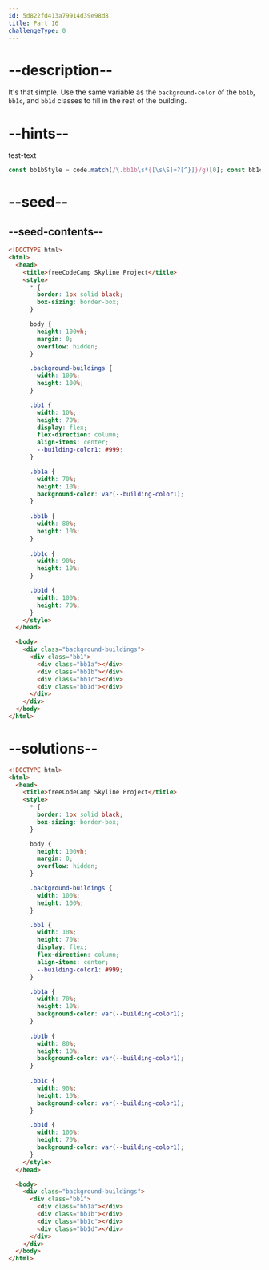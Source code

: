 ```yaml
---
id: 5d822fd413a79914d39e98d8
title: Part 16
challengeType: 0
---
```


# --description--

It's that simple. Use the same variable as the `background-color` of the `bb1b`, `bb1c`, and `bb1d` classes to fill in the rest of the building.

# --hints--

test-text

```js
const bb1bStyle = code.match(/\.bb1b\s*{[\s\S]+?[^}]}/g)[0]; const bb1cStyle = code.match(/\.bb1c\s*{[\s\S]+?[^}]}/g)[0]; const bb1dStyle = code.match(/\.bb1d\s*{[\s\S]+?[^}]}/g)[0]; assert(/background-color\s*:\s*var\(\s*--building-color1\s*\)\s*(;|\s*})/g.test(bb1bStyle) && /background-color\s*:\s*var\(\s*--building-color1\s*\)\s*(;|\s*})/g.test(bb1cStyle) && /background-color\s*:\s*var\(\s*--building-color1\s*\)\s*(;|\s*})/g.test(bb1dStyle));
```

# --seed--

## --seed-contents--

```html
<!DOCTYPE html>
<html>    
  <head>
    <title>freeCodeCamp Skyline Project</title>
    <style>
      * {
        border: 1px solid black;
        box-sizing: border-box;
      }

      body {
        height: 100vh;
        margin: 0;
        overflow: hidden;
      }

      .background-buildings {
        width: 100%;
        height: 100%;
      }

      .bb1 {
        width: 10%;
        height: 70%;
        display: flex;
        flex-direction: column;
        align-items: center;
        --building-color1: #999;
      }

      .bb1a {
        width: 70%;
        height: 10%;
        background-color: var(--building-color1);
      }
  
      .bb1b {
        width: 80%;
        height: 10%;
      }
  
      .bb1c {
        width: 90%;
        height: 10%;
      }

      .bb1d {
        width: 100%;
        height: 70%;
      }
    </style>
  </head>

  <body>
    <div class="background-buildings">
      <div class="bb1">
        <div class="bb1a"></div>
        <div class="bb1b"></div>
        <div class="bb1c"></div>
        <div class="bb1d"></div>
      </div>
    </div>
  </body>
</html>
```

# --solutions--

```html
<!DOCTYPE html>
<html>    
  <head>
    <title>freeCodeCamp Skyline Project</title>
    <style>
      * {
        border: 1px solid black;
        box-sizing: border-box;
      }

      body {
        height: 100vh;
        margin: 0;
        overflow: hidden;
      }

      .background-buildings {
        width: 100%;
        height: 100%;
      }

      .bb1 {
        width: 10%;
        height: 70%;
        display: flex;
        flex-direction: column;
        align-items: center;
        --building-color1: #999;
      }

      .bb1a {
        width: 70%;
        height: 10%;
        background-color: var(--building-color1);
      }
  
      .bb1b {
        width: 80%;
        height: 10%;
        background-color: var(--building-color1);
      }
  
      .bb1c {
        width: 90%;
        height: 10%;
        background-color: var(--building-color1);
      }

      .bb1d {
        width: 100%;
        height: 70%;
        background-color: var(--building-color1);
      }
    </style>
  </head>

  <body>
    <div class="background-buildings">
      <div class="bb1">
        <div class="bb1a"></div>
        <div class="bb1b"></div>
        <div class="bb1c"></div>
        <div class="bb1d"></div>
      </div>
    </div>
  </body>
</html>
```
